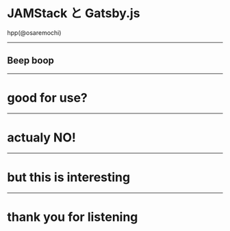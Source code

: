 

# JAMStack と Gatsby.js

hpp(@osaremochi)

---

## Beep boop

---

# good for use?

---

# actualy NO!

---

# but this is interesting

---

# thank you for listening

